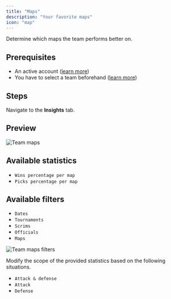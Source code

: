 ```yaml
---
title: "Maps"
description: "Your favorite maps"
icon: "map"
---
```


Determine which maps the team performs better on.

## Prerequisites

- An active account ([learn more](/get-started/setup))
- You have to select a team beforehand ([learn more](/core/team/root))

## Steps

Navigate to the **Insights** tab.

## Preview

<Frame>
    <img
        src="./images/maps/component.png"
        alt="Team maps"
    />
</Frame>

## Available statistics

- `Wins percentage per map`
- `Picks percentage per map`

## Available filters

- `Dates`
- `Tournaments`
- `Scrims`
- `Officials`
- `Maps`

<Frame>
    <img
        src="./images/maps/filters.png"
        alt="Team maps filters"
    />
</Frame>

Modify the scope of the provided statistics based on the following situations.
- `Attack & defense`
- `Attack`
- `Defense`
